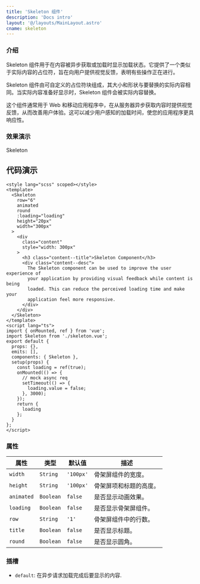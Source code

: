 ```yaml
---
title: 'Skeleton 组件'
description: 'Docs intro'
layout: '@/layouts/MainLayout.astro'
cname: skeleton
---
```



### 介绍

Skeleton 组件用于在内容被异步获取或加载时显示加载状态。它提供了一个类似于实际内容的占位符，旨在向用户提供视觉反馈，表明有些操作正在进行。

Skeleton 组件由可自定义的占位符块组成，其大小和形状与要替换的实际内容相同。当实际内容准备好显示时，Skeleton 组件会被实际内容替换。

这个组件通常用于 Web 和移动应用程序中，在从服务器异步获取内容时提供视觉反馈，从而改善用户体验。这可以减少用户感知的加载时间，使您的应用程序更具响应性。

### 效果演示

<div class="phone">
  <div class="phone-top">Skeleton</div>
  <div class="phone-content">
    <SkeletonVue
      lang="zh-EN"
      client:visible
    />
  </div>
  <div class="phone-bottom"></div>
</div>

## 代码演示

```vue
<style lang="scss" scoped></style>
<template>
  <Skeleton
    row="6"
    animated
    round
    :loading="loading"
    height="20px"
    width="300px"
  >
    <div
      class="content"
      style="width: 300px"
    >
      <h3 class="content--title">Skeleton Component</h3>
      <div class="content--desc">
        The Skeleton component can be used to improve the user experience of
        your application by providing visual feedback while content is being
        loaded. This can reduce the perceived loading time and make your
        application feel more responsive.
      </div>
    </div>
  </Skeleton>
</template>
<script lang="ts">
import { onMounted, ref } from 'vue';
import Skeleton from './skeleton.vue';
export default {
  props: {},
  emits: [],
  components: { Skeleton },
  setup(props) {
    const loading = ref(true);
    onMounted(() => {
      // mock async req
      setTimeout(() => {
        loading.value = false;
      }, 3000);
    });
    return {
      loading
    };
  }
};
</script>
```

### 属性

| 属性       | 类型      | 默认值    | 描述                   |
| ---------- | --------- | --------- | ---------------------- |
| `width`    | `String`  | `'100px'` | 骨架屏组件的宽度。     |
| `height`   | `String`  | `'100px'` | 骨架屏项和标题的高度。 |
| `animated` | `Boolean` | `false`   | 是否显示动画效果。     |
| `loading`  | `Boolean` | `false`   | 是否显示骨架屏组件。   |
| `row`      | `String`  | `'1'`     | 骨架屏组件中的行数。   |
| `title`    | `Boolean` | `false`   | 是否显示标题。         |
| `round`    | `Boolean` | `false`   | 是否显示圆角。         |

### 插槽

- `default`: 在异步请求加载完成后要显示的内容.
